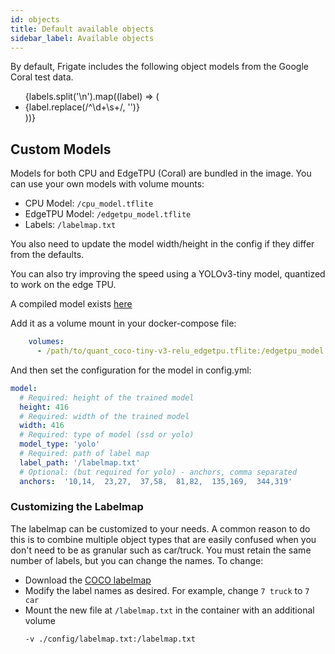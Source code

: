 ```yaml
---
id: objects
title: Default available objects
sidebar_label: Available objects
---
```



By default, Frigate includes the following object models from the Google Coral test data.

<ul>
  {labels.split('\n').map((label) => (
    <li>{label.replace(/^\d+\s+/, '')}</li>
  ))}
</ul>

## Custom Models

Models for both CPU and EdgeTPU (Coral) are bundled in the image. You can use your own models with volume mounts:

- CPU Model: `/cpu_model.tflite`
- EdgeTPU Model: `/edgetpu_model.tflite`
- Labels: `/labelmap.txt`

You also need to update the model width/height in the config if they differ from the defaults.

You can also try improving the speed using a YOLOv3-tiny model, quantized to work on the edge TPU.

A compiled model exists [here](https://github.com/guichristmann/edge-tpu-tiny-yolo/tree/master/models)

Add it as a volume mount in your docker-compose file:
```yaml
    volumes:
      - /path/to/quant_coco-tiny-v3-relu_edgetpu.tflite:/edgetpu_model.tflite
```

And then set the configuration for the model in config.yml:

```yaml
model:
  # Required: height of the trained model
  height: 416
  # Required: width of the trained model
  width: 416
  # Required: type of model (ssd or yolo)
  model_type: 'yolo'
  # Required: path of label map
  label_path: '/labelmap.txt'
  # Optional: (but required for yolo) - anchors, comma separated
  anchors:  '10,14,  23,27,  37,58,  81,82,  135,169,  344,319'
```

### Customizing the Labelmap

The labelmap can be customized to your needs. A common reason to do this is to combine multiple object types that are easily confused when you don't need to be as granular such as car/truck. You must retain the same number of labels, but you can change the names. To change:

- Download the [COCO labelmap](https://dl.google.com/coral/canned_models/coco_labels.txt)
- Modify the label names as desired. For example, change `7 truck` to `7 car`
- Mount the new file at `/labelmap.txt` in the container with an additional volume
  ```
  -v ./config/labelmap.txt:/labelmap.txt
  ```
